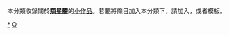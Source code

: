 {{Catnav|頁面分類|自然科学|天文学|天体|类星体}}
{{hiddencat}}
{{WPSS-cat}}
本分類收錄關於'''[[類星體|類星體]]'''的[[Wikipedia:小作品|小作品]]。若要將條目加入本分類下，請加入'''{{tl|Quasar-stub}}'''，或者'''{{tl|類星體小作品}}'''模板。

[[Category:類星體|*]]
[[Category:天文小作品|Q]]